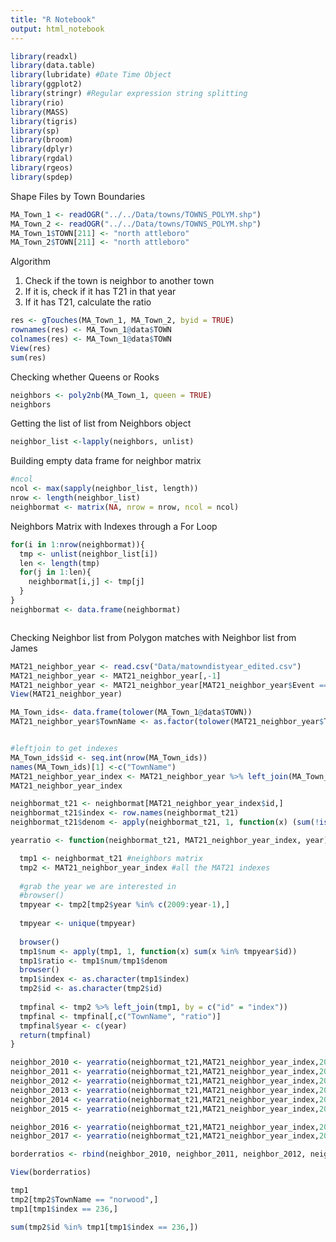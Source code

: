 ```yaml
---
title: "R Notebook"
output: html_notebook
---
```



```r
library(readxl)
library(data.table)
library(lubridate) #Date Time Object
library(ggplot2)
library(stringr) #Regular expression string splitting
library(rio)
library(MASS)
library(tigris)
library(sp)
library(broom)
library(dplyr)
library(rgdal)
library(rgeos)
library(spdep)
```

Shape Files by Town Boundaries
```r
MA_Town_1 <- readOGR("../../Data/towns/TOWNS_POLYM.shp")
MA_Town_2 <- readOGR("../../Data/towns/TOWNS_POLYM.shp")
MA_Town_1$TOWN[211] <- "north attleboro"
MA_Town_2$TOWN[211] <- "north attleboro"
```

Algorithm

1) Check if the town is neighbor to another town
2) If it is, check if it has T21 in that year
3) If it has T21, calculate the ratio

```r
res <- gTouches(MA_Town_1, MA_Town_2, byid = TRUE)
rownames(res) <- MA_Town_1@data$TOWN
colnames(res) <- MA_Town_1@data$TOWN
View(res)
sum(res)
```

Checking whether Queens or Rooks
```r
neighbors <- poly2nb(MA_Town_1, queen = TRUE)
neighbors
```


Getting the list of list from Neighbors object
```r
neighbor_list <-lapply(neighbors, unlist)
```

Building empty data frame for neighbor matrix
```r
#ncol
ncol <- max(sapply(neighbor_list, length))
nrow <- length(neighbor_list)
neighbormat <- matrix(NA, nrow = nrow, ncol = ncol)
```

Neighbors Matrix with Indexes through a For Loop
```r
for(i in 1:nrow(neighbormat)){
  tmp <- unlist(neighbor_list[i])
  len <- length(tmp)
  for(j in 1:len){
    neighbormat[i,j] <- tmp[j]
  }
}
neighbormat <- data.frame(neighbormat)



```

Checking Neighbor list from Polygon matches with Neighbor list from James
```r
MAT21_neighbor_year <- read.csv("Data/matowndistyear_edited.csv")
MAT21_neighbor_year <- MAT21_neighbor_year[,-1]
MAT21_neighbor_year <- MAT21_neighbor_year[MAT21_neighbor_year$Event == 1 & MAT21_neighbor_year$csum ==1,]
View(MAT21_neighbor_year)
```

```r
MA_Town_ids<- data.frame(tolower(MA_Town_1@data$TOWN))
MAT21_neighbor_year$TownName <- as.factor(tolower(MAT21_neighbor_year$TownName))


#leftjoin to get indexes
MA_Town_ids$id <- seq.int(nrow(MA_Town_ids))
names(MA_Town_ids)[1] <-c("TownName") 
MAT21_neighbor_year_index <- MAT21_neighbor_year %>% left_join(MA_Town_ids, by = c("TownName"))
MAT21_neighbor_year_index
```

```r
neighbormat_t21 <- neighbormat[MAT21_neighbor_year_index$id,]
neighbormat_t21$index <- row.names(neighbormat_t21)
neighbormat_t21$denom <- apply(neighbormat_t21, 1, function(x) (sum(!is.na(x))))
```

```r
yearratio <- function(neighbormat_t21, MAT21_neighbor_year_index, year){

  tmp1 <- neighbormat_t21 #neighbors matrix
  tmp2 <- MAT21_neighbor_year_index #all the MAT21 indexes
  
  #grab the year we are interested in
  #browser()
  tmpyear <- tmp2[tmp2$year %in% c(2009:year-1),]
  
  tmpyear <- unique(tmpyear)
  
  browser()
  tmp1$num <- apply(tmp1, 1, function(x) sum(x %in% tmpyear$id))
  tmp1$ratio <- tmp1$num/tmp1$denom
  browser()
  tmp1$index <- as.character(tmp1$index)
  tmp2$id <- as.character(tmp2$id)
 
  tmpfinal <- tmp2 %>% left_join(tmp1, by = c("id" = "index"))
  tmpfinal <- tmpfinal[,c("TownName", "ratio")]
  tmpfinal$year <- c(year)
  return(tmpfinal)
}
```


```r
neighbor_2010 <- yearratio(neighbormat_t21,MAT21_neighbor_year_index,2010)
neighbor_2011 <- yearratio(neighbormat_t21,MAT21_neighbor_year_index,2011)
neighbor_2012 <- yearratio(neighbormat_t21,MAT21_neighbor_year_index,2012)
neighbor_2013 <- yearratio(neighbormat_t21,MAT21_neighbor_year_index,2013)
neighbor_2014 <- yearratio(neighbormat_t21,MAT21_neighbor_year_index,2014)
neighbor_2015 <- yearratio(neighbormat_t21,MAT21_neighbor_year_index,2015)

neighbor_2016 <- yearratio(neighbormat_t21,MAT21_neighbor_year_index,2016)
neighbor_2017 <- yearratio(neighbormat_t21,MAT21_neighbor_year_index,2017)
```


```r

borderratios <- rbind(neighbor_2010, neighbor_2011, neighbor_2012, neighbor_2013, neighbor_2014, neighbor_2015, neighbor_2016, neighbor_2017)

View(borderratios)

tmp1
tmp2[tmp2$TownName == "norwood",]
tmp1[tmp1$index == 236,]

sum(tmp2$id %in% tmp1[tmp1$index == 236,])



```


